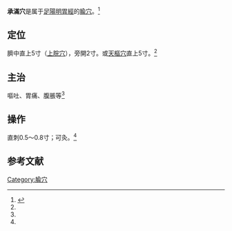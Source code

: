 {{medical}}
{{Infobox acupoint
|name = 承滿穴
|image = 
|imagesize = 
|caption =
|simplified = 承满
|traditional = 承滿
|code = ST20
|pinyin = Chéngmǎn
|meridian = 足陽明胃經
|location = 臍中直上5寸，旁開2寸
|treat = 嘔吐、胃痛、腹脹等
|processing = 直刺0.5～0.8寸；可灸
|footnotes = 
}}
'''承滿穴'''是属于[[足陽明胃經|足陽明胃經]]的[[腧穴|腧穴]]。<ref name="针灸学">{{Cite book |title=针灸学 |url=https://archive.org/details/zhenjiuxue0000unse |author=孙国杰 主编 |publisher=[[上海科学技术出版社|上海科学技术出版社]] |year=1997 |pages=[https://archive.org/details/zhenjiuxue0000unse/page/52 52]-53 |isbn=7-5323-4102-X}}</ref>

==定位==
臍中直上5寸（[[上脘穴|上脘穴]]），旁開2寸。或[[天樞穴|天樞穴]]直上5寸。<ref name="针灸学"/>

==主治==
嘔吐、胃痛、腹脹等<ref name="针灸学"/>

==操作==
直刺0.5～0.8寸；可灸。<ref name="针灸学"/>

==参考文献==
{{reflist}}

{{经络}}
{{足陽明胃經}}

{{DEFAULTSORT:C}}
[[Category:腧穴|Category:腧穴]]